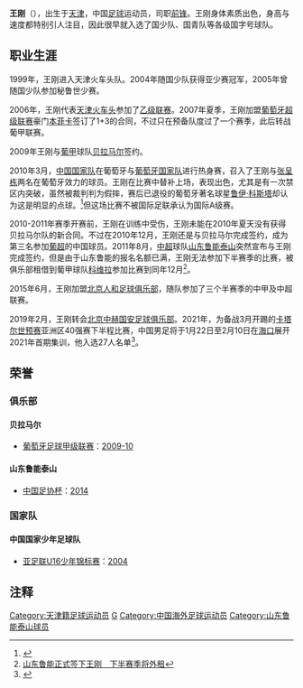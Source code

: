 {{otheruses|王刚}}
{{Football player infobox
| playername = 王刚
| image =
| fullname = 王刚
| height = {{height|m=1.87}}
| nickname = 
| dateofbirth = {{Birth date and age|year=1989|month=2|day=17}}
| cityofbirth = [[天津|天津]]
| countryofbirth = {{flagicon|CHN}}
| currentclub = [[北京中赫国安|北京中赫国安]]
| clubnumber = 27
| position = [[前锋_(足球)|前锋]]
| youthyears = 1999-2005年<br/>2007-2008年
| youthclubs = [[火车头足球俱乐部|天津火车头]]<br/>[[本菲卡足球俱乐部|本菲卡]]
| years = 2006-2007<br/>2008-2009<br/>2009-2011<br/>2011-2014<br/>2011<br/>2015<br/>2015-2018<br>2019-
| clubs = [[火车头足球俱乐部|天津火车头]]<br/>[[查韦斯|查韦斯]]<br>[[贝拉马尔|贝拉马尔]]<br/>[[山东鲁能|山东鲁能]]<br/>→ [[高維拿體育會|科维拉]] (租借) <br/>[[S.G._Sacavenense|S.G. Sacavenense]]<br/>[[北京人和|北京人和]]<br>[[北京中赫国安|北京中赫国安]]
| caps(goals) = <br/>22 (3)<br/>40 (5)<br/>4 (0)<br/>10 (1)<br/>1 (0)<br/>87 (8)<br>0 (0)
| nationalyears = 
| nationalteam = 
| nationalcaps(goals) = 
| pcupdate = 2019年2月28日
| ntupdate =
}}
'''王刚'''（{{bd|1989年|2月17日|catIdx=Z}}），出生于[[天津|天津]]，中国[[足球|足球]]运动员，司职[[前锋_(足球)|前锋]]。王刚身体素质出色，身高与速度都特别引人注目，因此很早就入选了国少队、国青队等各级国字号球队。

== 职业生涯 ==
1999年，王刚进入天津火车头队。2004年随国少队获得亚少赛冠军，2005年曾随国少队参加秘鲁世少赛。

2006年，王刚代表[[天津火车头|天津火车头]]参加了[[中国足球乙级联赛|乙级联赛]]。2007年夏季，王刚加盟[[葡萄牙足球超级联赛|葡萄牙超级联赛]]豪门[[本菲卡足球俱乐部|本菲卡]]签订了1+3的合同，不过只在预备队度过了一个赛季，此后转战葡甲联赛。

2009年王刚与[[葡甲|葡甲]]球队[[贝拉马尔|贝拉马尔]]签约。

2010年3月，[[中国国家足球队|中国国家队]]在葡萄牙与[[葡萄牙国家足球队|葡萄牙国家队]]进行热身赛，召入了王刚与[[张呈栋|张呈栋]]两名在葡萄牙效力的球员。王刚在比赛中替补上场，表现出色，尤其是有一次禁区内突破，虽然被裁判判为假摔，赛后已退役的葡萄牙著名球星[[鲁伊·科斯塔|鲁伊·科斯塔]]却认为这是明显的点球。<ref>{{cite news|url=http://cnsoccer.titan24.com/2010-03-05/61462.html|title=科斯塔：王刚制造了点球 内行看得出中国有所保留|publisher=体坛周报|date=2010-03-05|accessdate=2010-03-05|archive-url=https://web.archive.org/web/20100310021335/http://cnsoccer.titan24.com/2010-03-05/61462.html|archive-date=2010-03-10|dead-url=yes}}</ref>但这场比赛不被国际足联承认为国际A级赛。

2010-2011年赛季开赛前，王刚在训练中受伤，王刚未能在2010年夏天没有获得贝拉马尔队的新合同。不过在2010年12月，王刚还是与贝拉马尔完成签约，成为第三名参加[[葡超|葡超]]的中国球员。2011年8月，[[中超|中超]]球队[[山东鲁能泰山|山东鲁能泰山]]突然宣布与王刚完成签约，但是由于山东鲁能的报名名额已满，王刚无法参加下半赛季的比赛，被俱乐部租借到葡甲球队[[高維拿體育會|科维拉]]参加比赛到同年12月<ref>[http://news.xinhuanet.com/sports/2011-08/05/c_121815816.htm 山东鲁能正式签下王刚　下半赛季将外租]</ref>。

2015年6月，王刚加盟[[北京人和足球俱乐部|北京人和足球俱乐部]]，随队参加了三个半赛季的中甲及中超联赛。

2019年2月，王刚转会[[北京中赫国安足球俱乐部|北京中赫国安足球俱乐部]]。2021年，为备战3月开踢的[[卡塔尔世界杯|卡塔尔世预赛]]亚洲区40强赛下半程比赛，中国男足将于1月22日至2月10日在[[海口|海口]]展开2021年首期集训，他入选27人名单<ref>{{Cite web|title=国足点兵 27员战将名单出炉|url=https://sports.huanqiu.com/article/41WTt4Kus6S|accessdate=2021-02-22|work=环球网|archive-date=2021-03-01|archive-url=https://web.archive.org/web/20210301014614/https://sports.huanqiu.com/article/41WTt4Kus6S|dead-url=no}}</ref>。

==荣誉==
===俱乐部===
====贝拉马尔====
*[[葡萄牙足球甲级联赛|葡萄牙足球甲级联赛]]：[[2009至2010年葡萄牙足球甲级联赛|2009-10]]

====山东鲁能泰山====
*[[中国足协杯|中国足协杯]]：[[2014年中国足协杯|2014]]

===国家队===
==== 中国国家少年足球队 ====
*[[亚足联U16少年锦标赛|亚足联U16少年锦标赛]]：[[2004年亚足联U16少年锦标赛|2004]]

==注释==
{{reflist}}

{{2012年中超分类名单山东}}
{{2013年中超分类名单山东}}
{{2014年中超分类名单山东}}
{{2015年中超分类名单贵州}}
{{2016年中甲分类名单北京人和}}
{{2017年中甲分类名单北京人和}}
{{2018年中超分类名单北京人和}}
{{2019年中超分类名单北京中赫国安}}
{{2020年中超分类名单北京中赫国安}}
{{2021年中超分类名单北京国安}}

{{DEFAULTSORT:WANG王刚}}
[[Category:天津籍足球运动员|Category:天津籍足球运动员]]
[[Category:王姓|G]]
[[Category:中国海外足球运动员|Category:中国海外足球运动员]]
[[Category:山东鲁能泰山球员|Category:山东鲁能泰山球员]]